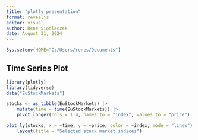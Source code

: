 ```yaml
---
title: "plotly_presentation"
format: revealjs
editor: visual
author: René Siodlaczek
date: August 31, 2024
---
```


```r
Sys.setenv(HOME="C:/Users/renes/Documents")
```

## Time Series Plot

```r
library(plotly)
library(tidyverse)
data("EuStockMarkets")

stocks <- as_tibble(EuStockMarkets) |> 
    mutate(time = time(EuStockMarkets)) |> 
    pivot_longer(cols = 1:4, names_to = "index", values_to = "price")  

plot_ly(stocks, x = ~time, y = ~price, color = ~index, mode = "lines") |> 
    layout(title = "Selected stock market indices")
```
